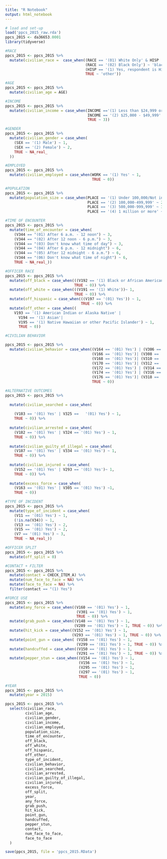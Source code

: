 ```yaml
---
title: "R Notebook"
output: html_notebook
---
```


```r
# load and set-up
load('ppcs_2015_raw.rda')
ppcs_2015 <- da36653.0001
library(tidyverse)
```


```r
#RACE
ppcs_2015 <- ppcs_2015 %>%
  mutate(civilian_race =  case_when((RACE == '(01) White Only' & HISP != '(1) Respondent is Hispanic') ~ 'white',
                                    (RACE == '(02) Black Only') ~ 'black',
                                    (HISP == '(1) Yes, respondent is Hispanic' & RACE != '(02) Black Only') ~ 'hispanic',
                                    TRUE ~ 'other'))

```


```r
#AGE                                 
ppcs_2015 <- ppcs_2015 %>% 
  mutate(civilian_age = AGE) 
```




```r
#INCOME
ppcs_2015 <- ppcs_2015 %>% 
  mutate(civilian_income = case_when(INCOME =='(1) Less than $24,999 or NA' ~ 1, 
                                     INCOME == '(2) $25,000 - $49,999' ~ 2,
                                     TRUE ~ 3)) 

```


```r
#GENDER
ppcs_2015 <- ppcs_2015 %>% 
  mutate(civilian_gender = case_when(
    (SEX == '(1) Male') ~ 1,
    (SEX == '(2) Female') ~ 2,
    TRUE ~ NA_real_
  ))

```


```r
#EMPLOYED
ppcs_2015 <- ppcs_2015 %>% 
  mutate(civilian_employed = case_when(WORK == '(1) Yes' ~ 1,
                                       TRUE ~ 0)) 
```


```r
#POPULATION
ppcs_2015 <- ppcs_2015 %>%
  mutate(population_size = case_when(PLACE == '(1) Under 100,000/Not in a place' ~ 1, 
                                     PLACE == '(2) 100,000-499,999' ~ 2,
                                     PLACE == '(3) 500,000-999,999' ~ 3,
                                     PLACE == '(4) 1 million or more' ~ 4)) 
```


```r
#TIME OF ENCOUNTER
ppcs_2015 <- ppcs_2015 %>% 
  mutate(time_of_encounter = case_when(
    (V344 == "(01) After 6 a.m. - 12 noon") ~ 3,
    (V344 == "(02) After 12 noon - 6 p.m.") ~ 3,
    (V344 == "(03) Don't know what time of day") ~ 3,
    (V344 == "(04) After 6 p.m. - 12 midnight") ~ 6,
    (V344 == "(05) After 12 midnight - 6 a.m.") ~ 6,
    (V344 == "(06) Don't know what time of night") ~ 6,
    TRUE ~ NA_real_))
```


```r
#OFFICER RACE 
ppcs_2015 <- ppcs_2015 %>%
  mutate(off_black = case_when(((V192 == '(1) Black or African American')) ~ 1, 
                               TRUE ~ 0)) %>%
  mutate(off_white = case_when(((V191 == '(1) White'))~ 1, 
                               TRUE ~ 0)) %>%
  mutate(off_hispanic = case_when(((V197 == '(01) Yes')) ~ 1,  
                                  TRUE ~ 0)) %>%
  mutate(off_other = case_when((
    V193 == '(1) American Indian or Alaska Native' |
      V194 == '(1) Asian'|
      V195 == '(1) Native Hawaiian or other Pacific Islander') ~ 1,
      TRUE ~ 0))
```


```r
#CIVILIAN BEHAVIOR

ppcs_2015 <- ppcs_2015 %>%
  mutate(civilian_behavior = case_when((V164 == '(01) Yes') | (V306 == '(01) Yes')~ 1,
                                       (V166 == '(01) Yes')| (V308 == '(01) Yes') ~ 1,
                                       (V168 == '(01) Yes')| (V310 == '(01) Yes') ~ 1,
                                       (V170 == '(01) Yes')| (V312 == '(01) Yes') ~ 1,
                                       (V172 == '(01) Yes') | (V314 == '(01) Yes') ~ 1,
                                       (V174 == '(01) Yes') | (V316 == '(01) Yes') ~ 1,
                                       (V176 == '(01) Yes')| (V318 == '(01) Yes') ~ 1,
                                       TRUE ~ 0)) 
```


```r
#ALTERNATIVE OUTCOMES
ppcs_2015 <- ppcs_2015 %>%
  
  mutate(civilian_searched = case_when(
    
    (V183 == '(01) Yes' | V325 == 	'(01) Yes') ~ 1, 
    TRUE ~ 0)) %>%
  
  mutate(civilian_arrested = case_when(
    (V182 == '(01) Yes' | V324 == '(01) Yes') ~ 1, 
    TRUE ~ 0)) %>%
  
  mutate(civilian_guilty_of_illegal = case_when(
    (V187 == '(01) Yes' | V334 == '(01) Yes') ~ 1, 
    TRUE ~ 0)) %>%
  
  mutate(civilian_injured = case_when(
    (V152 == '(01) Yes' | V293 == '(01) Yes')~ 1,
    TRUE ~ 0)) %>%
  
  mutate(excess_force = case_when(
    (V163 == '(01) Yes' | V305 == '(01) Yes') ~1,
    TRUE ~ 0))


```


```r
#TYPE OF INCIDENT
ppcs_2015 <- ppcs_2015 %>% 
  mutate(type_of_incident = case_when(
    (V11 == '(01) Yes') ~ 1,
    (!is.na(V34)) ~ 1,
    (V13 == '(01) Yes') ~ 2,
    (V15 == '(01) Yes') ~ 2,
    (V7 == '(01) Yes') ~ 3,
    TRUE ~ NA_real_))
```


```r
#OFFICER SPLIT
ppcs_2015 <- ppcs_2015 %>%
  mutate(off_split = 0)

```

```r
#CONTACT + FILTER 
ppcs_2015 <- ppcs_2015 %>%
  mutate(contact = CHECK_ITEM_A) %>%
  mutate(num_face_to_face = NA) %>%
  mutate(face_to_face = NA) %>%
  filter(contact == "(1) Yes")
```

```r
#FORCE USE 
ppcs_2015 <- ppcs_2015 %>% 
  mutate(any_force = case_when((V160 == '(01) Yes') ~ 1,
                                (V301 == '(01) Yes') ~ 1,
                                TRUE ~ 0)) %>%
  mutate(grab_push = case_when((V148 == '(01) Yes') ~ 1, 
                               (V289 == '(01) Yes') ~ 1, TRUE ~ 0)) %>%
  mutate(hit_kick = case_when((V152 == '(01) Yes') ~ 1,
                              (V293 == '(01) Yes') ~ 1, TRUE ~ 0)) %>%
  mutate(point_gun = case_when( (V158 == '(01) Yes') ~ 1,
                                (V299 == '(01) Yes') ~ 1, TRUE ~ 0)) %>%
  mutate(handcuffed = case_when((V150 == '(01) Yes') ~ 1,
                                (V291 == '(01) Yes') ~ 1, TRUE ~ 0)) %>%
  mutate(pepper_stun = case_when((V154 == '(01) Yes') ~ 1,
                                 (V156 == '(01) Yes') ~ 1,
                                 (V295 == '(01) Yes') ~ 1,
                                 (V297 == '(01) Yes') ~ 1,
                                 TRUE ~ 0))
```


```r
#YEAR
ppcs_2015 <- ppcs_2015 %>%
  mutate(year = 2015) 
```


```r
ppcs_2015 <- ppcs_2015 %>%
  select(civilian_race,
         civilian_age,
         civilian_gender,
         civilian_income,
         civilian_employed,
         population_size,
         time_of_encounter,
         off_black,
         off_white,
         off_hispanic,
         off_other,
         type_of_incident,
         civilian_behavior,
         civilian_searched,
         civilian_arrested,
         civilian_guilty_of_illegal,
         civilian_injured,
         excess_force,
         off_split,
         year,
         any_force,
         grab_push,
         hit_kick,
         point_gun,
         handcuffed,
         pepper_stun,
         contact,
         num_face_to_face,
         face_to_face
  )
```

```r
save(ppcs_2015, file = 'ppcs_2015.RData')
```
